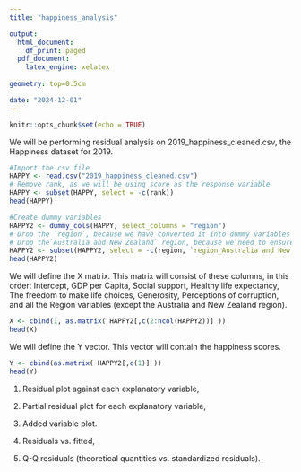 ```yaml
---
title: "happiness_analysis"

output:
  html_document:
    df_print: paged
  pdf_document: 
    latex_engine: xelatex
    
geometry: top=0.5cm

date: "2024-12-01"
---
```


```r
knitr::opts_chunk$set(echo = TRUE)
```


We will be performing residual analysis on 2019_happiness_cleaned.csv, the Happiness dataset for 2019.



```r
#Import the csv file
HAPPY <- read.csv("2019_happiness_cleaned.csv")
# Remove rank, as we will be using score as the response variable
HAPPY <- subset(HAPPY, select = -c(rank))
head(HAPPY)
```

```r
#Create dummy variables
HAPPY2 <- dummy_cols(HAPPY, select_columns = "region")
# Drop the `region`, because we have converted it into dummy variables
# Drop the`Australia and New Zealand` region, because we need to ensure t(X) %*% X will be non-singular.
HAPPY2 <- subset(HAPPY2, select = -c(region, `region_Australia and New Zealand`))
head(HAPPY2)
```

We will define the X matrix. This matrix will consist of these columns, in this order:
Intercept, GDP per Capita, Social support, Healthy life expectancy, The freedom to make life choices, Generosity, Perceptions of corruption, and all the Region variables (except the Australia and New Zealand region).


```r
X <- cbind(1, as.matrix( HAPPY2[,c(2:ncol(HAPPY2))] ))
head(X)
```
We will define the Y vector. This vector will contain the happiness scores.

```r
Y <- cbind(as.matrix( HAPPY2[,c(1)] ))
head(Y)
```
1. Residual plot against each explanatory variable,
2. Partial residual plot for each explanatory variable,
3. Added variable plot.

4. Residuals vs. fitted,
5. Q-Q residuals (theoretical quantities vs. standardized residuals).

